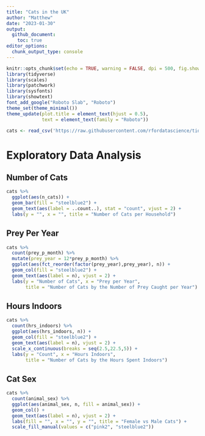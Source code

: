 ```yaml
---
title: "Cats in the UK"
author: "Matthew"
date: "2023-01-30"
output: 
  github_document:
    toc: true
editor_options: 
  chunk_output_type: console
---
```


```r
knitr::opts_chunk$set(echo = TRUE, warning = FALSE, dpi = 500, fig.showtext = TRUE)
library(tidyverse)
library(scales)
library(patchwork)
library(sysfonts)
library(showtext)
font_add_google("Roboto Slab", "Roboto")
theme_set(theme_minimal())
theme_update(plot.title = element_text(hjust = 0.5),
             text = element_text(family = "Roboto"))
```

```r
cats <- read_csv('https://raw.githubusercontent.com/rfordatascience/tidytuesday/master/data/2023/2023-01-31/cats_uk_reference.csv')
```

# Exploratory Data Analysis

## Number of Cats

```r
cats %>% 
  ggplot(aes(n_cats)) +
  geom_bar(fill = "steelblue2") +
  geom_text(aes(label = ..count..), stat = "count", vjust = 2) +
  labs(y = "", x = "", title = "Number of Cats per Household")
```

## Prey Per Year

```r
cats %>% 
  count(prey_p_month) %>% 
  mutate(prey_year = 12*prey_p_month) %>% 
  ggplot(aes(fct_reorder(factor(prey_year),prey_year), n)) +
  geom_col(fill = "steelblue2") + 
  geom_text(aes(label = n), vjust = 2) +
  labs(y = "Number of Cats", x = "Prey per Year", 
       title = "Number of Cats by the Number of Prey Caught per Year")
```

## Hours Indoors

```r
cats %>% 
  count(hrs_indoors) %>% 
  ggplot(aes(hrs_indoors, n)) +
  geom_col(fill = "steelblue2") +
  geom_text(aes(label = n), vjust = 2) +
  scale_x_continuous(breaks = seq(2.5,22.5,5)) +
  labs(y = "Count", x = "Hours Indoors", 
       title = "Number of Cats by the Hours Spent Indoors")
```

## Cat Sex

```r
cats %>% 
  count(animal_sex) %>% 
  ggplot(aes(animal_sex, n, fill = animal_sex)) +
  geom_col() +
  geom_text(aes(label = n), vjust = 2) +
  labs(fill = "", x = "", y = "", title = "Female vs Male Cats") +
  scale_fill_manual(values = c("pink2", "steelblue2"))
```

